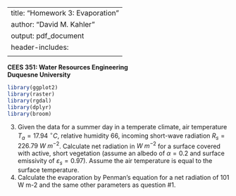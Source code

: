 --
title: "Homework 3: Evaporation"
author: "David M. Kahler"
output: pdf_document
header-includes: 
      \usepackage{amsmath}
---
**CEES 351: Water Resources Engineering**  
**Duquesne University**  

```r
library(ggplot2)
library(raster)
library(rgdal)
library(dplyr)
library(broom)
```


3. Given the data for a summer day in a temperate climate, air temperature $T_a = 17.94\ ^{\circ} C$, relative humidity $66%$, incoming short-wave radiation $R_s = 226.79\ W\ m^{-2}$.  Calculate net radiation in $W\ m^{-2}$ for a surface covered with active, short vegetation (assume an albedo of $\alpha = 0.2$ and surface emissivity of $\varepsilon_s = 0.97$).  Assume the air temperature is equal to the surface temperature. 
5. Calculate the evaporation by Penman’s equation for a net radiation of 101 W m-2 and the same other parameters as question #1.